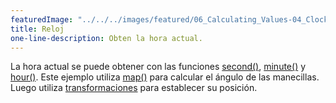 ---
featuredImage: "../../../images/featured/06_Calculating_Values-04_Clock-thumbnail.png"
title: Reloj
one-line-description: Obten la hora actual.
---

La hora actual se puede obtener con las funciones
<a href="https://p5js.org/reference/#/p5/second" target="_blank">second()</a>,
<a href="https://p5js.org/reference/#/p5/minute" target="_blank">minute()</a> y
<a href="https://p5js.org/reference/#/p5/minute" target="_blank">hour()</a>.
Este ejemplo utiliza
<a href="https://p5js.org/reference/#/p5/map" target="_blank">map()</a>
para calcular el ángulo de las manecillas. Luego utiliza
<a href="https://p5js.org/reference/#group-Transform" target="_blank">transformaciones</a>
para establecer su posición.

